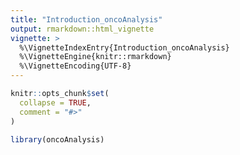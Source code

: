 ```yaml
---
title: "Introduction_oncoAnalysis"
output: rmarkdown::html_vignette
vignette: >
  %\VignetteIndexEntry{Introduction_oncoAnalysis}
  %\VignetteEngine{knitr::rmarkdown}
  %\VignetteEncoding{UTF-8}
---
```


```r
knitr::opts_chunk$set(
  collapse = TRUE,
  comment = "#>"
)
```

```r
library(oncoAnalysis)
```
